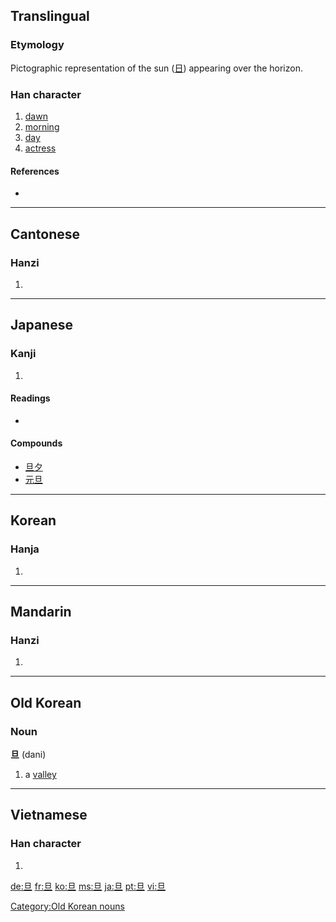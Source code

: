 {{also|蛋}}
==Translingual==

===Etymology===
Pictographic representation of the sun ([[日]]) appearing over the horizon.

===Han character===
{{Han char|rn=72|rad=日|as=01|sn=5|four=6010<sub>0</sub>|canj=日一 (AM)|ids=⿱[[日]][[一]]}}

# [[dawn]]
# [[morning]]
# [[day]]
# [[actress]]

====References====
* {{Han ref|kx=0489.030|dkj=13734|dj=0850.010|hdz=21483.010|uh=65E6|ud=26086|bh=A5B9|bd=42425}}

----

==Cantonese==

===Hanzi===
{{yue-hanzi|jyut=|y=daan3}}

# {{defn|Cantonese|sort=日01}}

----

==Japanese==

===Kanji===
{{ja-kanji|grade=|rs=日01}}

# {{defn|Japanese}}

====Readings====
* {{ja-readings|on=[[たん]] (tan)|kun=[[あした]] (ashita)}}

====Compounds====
{{top}}
* [[旦夕]]
* [[元旦]]
{{bottom}}

----

==Korean==

===Hanja===
{{ko-hanja|hangeul=[[단]]|eumhun=|rv=dan|mr=tan|y=tan}}

# {{defn|Korean|sort=日01}}

----

==Mandarin==

===Hanzi===
{{cmn-hanzi|pin=[[dàn]] ([[dan4]]), [[gā]] ([[ga1]])|wg=tan<sup>4</sup>, ka<sup>1</sup>}}

# {{defn|Mandarin|sort=日01}}

----

==Old Korean==

===Noun===
'''旦''' (dani)

# {{Goguryeo}} a [[valley]]

[[Category:Old Korean nouns]]

----

==Vietnamese==

===Han character===
{{vi-hantu|[[đán]], [[đắn]], [[đến]]|rs=日01}}

# {{defn|Vietnamese|sort=日01}}

[[de:旦]]
[[fr:旦]]
[[ko:旦]]
[[ms:旦]]
[[ja:旦]]
[[pt:旦]]
[[vi:旦]]
